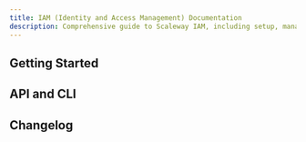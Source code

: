 ```yaml
---
title: IAM (Identity and Access Management) Documentation
description: Comprehensive guide to Scaleway IAM, including setup, management, and best practices for secure access control.
---
```


<ProductHeader
   productName="IAM"
   productLogo="iam"
   description="Identity and Access Management helps you to securely share access to your Scaleway Organization and resources using highly customizable policies and rules."
   url="/iam/quickstart/"
   label="IAM Quickstart"
/>

## Getting Started

<Grid>
    <SummaryCard
        title="Quickstart"
        icon="rocket"
        description="Learn how to create applications, add users to your Organization, and more, in a few steps."
        label="View Quickstart"
        url="/iam/quickstart/"
    />
    <SummaryCard
        title="Concepts"
        icon="info"
        description="Core concepts that give you a better understanding of IAM."
        label="View Concepts"
        url="/iam/concepts/"
    />
    <SummaryCard
        title="How-Tos"
        icon="help-circle-outline"
        description="Learn how to use IAM via the Scaleway console."
        label="View How-Tos"
        url="/iam/how-to/"
    />
    <SummaryCard
        title="Additional Content"
        icon="book-open-outline"
        description="Check out in-depth information about IAM."
        label="View Additional Content"
        url="/iam/reference-content/"
    />
</Grid>


## API and CLI

<Grid>
    <Card
        title="Managing projects using Scaleway APIs"
        url="/organizations-and-projects/api-cli/managing-projects/"
        label="Read more"
    />
    <Card
        title="Using IAM API keys with Object Storage"
        url="/iam/api-cli/using-api-key-object-storage/"
        label="Read more"
    />
</Grid>

<ClickableBanner
    productLogo="cli"
    title="IAM API"
    description="Manage access to your resources and Organization with IAM using the Scaleway API."
    url="https://www.scaleway.com/en/developers/api/iam/"
    label="Go to IAM API"
/>

## Changelog

<ChangelogList
    productName="iam"
    numberOfChanges={3}
/>
